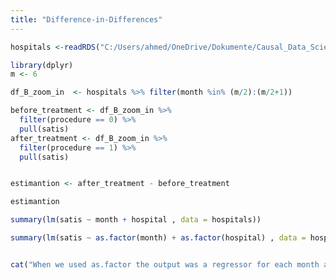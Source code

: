 ```yaml
---
title: "Difference-in-Differences"
---
```

```r
hospitals <-readRDS("C:/Users/ahmed/OneDrive/Dokumente/Causal_Data_Science_Data/hospdd.rds")
```


```r
library(dplyr)
m <- 6

df_B_zoom_in  <- hospitals %>% filter(month %in% (m/2):(m/2+1))

before_treatment <- df_B_zoom_in %>%
  filter(procedure == 0) %>% 
  pull(satis)
after_treatment <- df_B_zoom_in %>%
  filter(procedure == 1) %>% 
  pull(satis)


estimantion <- after_treatment - before_treatment

estimantion

```








```r

summary(lm(satis ~ month + hospital , data = hospitals)) 
```


```r
summary(lm(satis ~ as.factor(month) + as.factor(hospital) , data = hospitals)) 


cat("When we used as.factor the output was a regressor for each month and and for each hopital , it was more detailed. But when we used th lm without it gave a general relation for all the months and hospitals not specified.")
```